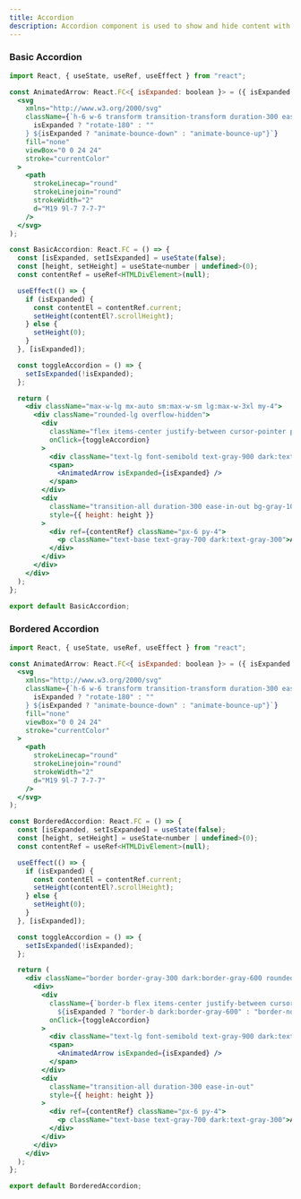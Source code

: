 ```yaml
---
title: Accordion
description: Accordion component is used to show and hide content with a toggle button.
---
```


### Basic Accordion
<Preview>
<BasicAccordion />
</Preview>

```jsx showLineNumbers 
import React, { useState, useRef, useEffect } from "react";

const AnimatedArrow: React.FC<{ isExpanded: boolean }> = ({ isExpanded }) => (
  <svg
    xmlns="http://www.w3.org/2000/svg"
    className={`h-6 w-6 transform transition-transform duration-300 ease-in-out dark:text-white ${
      isExpanded ? "rotate-180" : ""
    } ${isExpanded ? "animate-bounce-down" : "animate-bounce-up"}`}
    fill="none"
    viewBox="0 0 24 24"
    stroke="currentColor"
  >
    <path
      strokeLinecap="round"
      strokeLinejoin="round"
      strokeWidth="2"
      d="M19 9l-7 7-7-7"
    />
  </svg>
);

const BasicAccordion: React.FC = () => {
  const [isExpanded, setIsExpanded] = useState(false);
  const [height, setHeight] = useState<number | undefined>(0);
  const contentRef = useRef<HTMLDivElement>(null);

  useEffect(() => {
    if (isExpanded) {
      const contentEl = contentRef.current;
      setHeight(contentEl?.scrollHeight);
    } else {
      setHeight(0);
    }
  }, [isExpanded]);

  const toggleAccordion = () => {
    setIsExpanded(!isExpanded);
  };

  return (
    <div className="max-w-lg mx-auto sm:max-w-sm lg:max-w-3xl my-4">
      <div className="rounded-lg overflow-hidden">
        <div
          className="flex items-center justify-between cursor-pointer py-2 px-6 bg-gray-100 dark:bg-gray-800"
          onClick={toggleAccordion}
        >
          <div className="text-lg font-semibold text-gray-900 dark:text-gray-200">Accordion Title</div>
          <span>
            <AnimatedArrow isExpanded={isExpanded} />
          </span>
        </div>
        <div
          className="transition-all duration-300 ease-in-out bg-gray-100 dark:bg-gray-800"
          style={{ height: height }}
        >
          <div ref={contentRef} className="px-6 py-4">
            <p className="text-base text-gray-700 dark:text-gray-300">Accordion content goes here...</p>
          </div>
        </div>
      </div>
    </div>
  );
};

export default BasicAccordion;
```

### Bordered Accordion
<Preview>
<BorderedAccordion />
</Preview>

```jsx showLineNumbers
import React, { useState, useRef, useEffect } from "react";

const AnimatedArrow: React.FC<{ isExpanded: boolean }> = ({ isExpanded }) => (
  <svg
    xmlns="http://www.w3.org/2000/svg"
    className={`h-6 w-6 transform transition-transform duration-300 ease-in-out dark:text-white ${
      isExpanded ? "rotate-180" : ""
    } ${isExpanded ? "animate-bounce-down" : "animate-bounce-up"}`}
    fill="none"
    viewBox="0 0 24 24"
    stroke="currentColor"
  >
    <path
      strokeLinecap="round"
      strokeLinejoin="round"
      strokeWidth="2"
      d="M19 9l-7 7-7-7"
    />
  </svg>
);

const BorderedAccordion: React.FC = () => {
  const [isExpanded, setIsExpanded] = useState(false);
  const [height, setHeight] = useState<number | undefined>(0);
  const contentRef = useRef<HTMLDivElement>(null);

  useEffect(() => {
    if (isExpanded) {
      const contentEl = contentRef.current;
      setHeight(contentEl?.scrollHeight);
    } else {
      setHeight(0);
    }
  }, [isExpanded]);

  const toggleAccordion = () => {
    setIsExpanded(!isExpanded);
  };

  return (
    <div className="border border-gray-300 dark:border-gray-600 rounded-lg overflow-hidden max-w-lg mx-auto sm:max-w-sm lg:max-w-3xl my-4">
      <div>
        <div
          className={`border-b flex items-center justify-between cursor-pointer py-2 px-6 
            ${isExpanded ? "border-b dark:border-gray-600" : "border-none"}`}
          onClick={toggleAccordion}
        >
          <div className="text-lg font-semibold text-gray-900 dark:text-gray-200">Accordion Title</div>
          <span>
            <AnimatedArrow isExpanded={isExpanded} />
          </span>
        </div>
        <div
          className="transition-all duration-300 ease-in-out"
          style={{ height: height }}
        >
          <div ref={contentRef} className="px-6 py-4">
            <p className="text-base text-gray-700 dark:text-gray-300">Accordion content goes here...</p>
          </div>
        </div>
      </div>
    </div>
  );
};

export default BorderedAccordion;
```